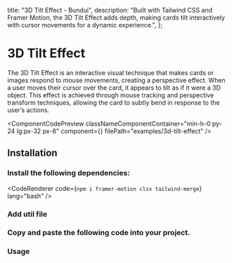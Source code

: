   title: "3D Tilt Effect - Bundui",
  description:
    "Built with Tailwind CSS and Framer Motion, the 3D Tilt Effect adds depth, making cards tilt interactively with cursor movements for a dynamic experience.",
};


# 3D Tilt Effect

The 3D Tilt Effect is an interactive visual technique that makes cards or images respond to mouse movements, creating a perspective effect. When a user moves their cursor over the card, it appears to tilt as if it were a 3D object. This effect is achieved through mouse tracking and perspective transform techniques, allowing the card to subtly bend in response to the user’s actions.

<ComponentCodePreview
  classNameComponentContainer="min-h-0 py-24 lg:px-32 px-8"
  component={<ThreeDTiltEffectExample />}
  filePath="examples/3d-tilt-effect"
/>

## Installation

### Install the following dependencies:

<CodeRenderer code={`npm i framer-motion clsx tailwind-merge`} lang="bash" />

### Add util file

<CodeBlock filePath="lib/utils.ts" />

### Copy and paste the following code into your project.

<CodeBlock filePath="components/ui/3d-tilt-effect.tsx" />

### Usage

<CodeBlock filePath="components/examples/3d-tilt-effect.tsx" />
